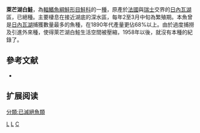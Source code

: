 {{Speciesbox 
| taxon = Coregonus fera
| status = EX
| status_system = IUCN3.1
| authority = [[Jurine|Jurine]], 1825
| synonyms = *''Coregonus schinzi''<br /><small>Fatio, 1890</small>
*''Coregonus schinzii''<br /><small>Fatio, 1890</small>
*''Corregonus fera''<br /><small>Jurine, 1825</small>
}}

'''萊芒湖白鮭'''，為[[輻鰭魚綱|輻鰭魚綱]][[鮭形目|鮭形目]][[鮭科|鮭科]]的一[[種|種]]，原產於[[法國|法國]]與[[瑞士|瑞士]]交界的[[日內瓦湖|日內瓦湖]]區，已絕種。主要棲息在接近湖底的深水區，每年2至3月中旬為繁殖期。本魚曾是[[日內瓦湖|日內瓦湖]]捕獲數量最多的魚種，在1890年代產量更佔68%以上。由於過度捕撈及引進外來種，使得萊芒湖白鮭生活空間被壓縮，1958年以後，就沒有本種的紀錄了。

==參考文献==
*{{FishBase_species|genus=Coregonus|species=fera|year=2011|month=12}}

== 扩展阅读 ==
{{refbegin}}
{{wikispecies-inline|Coregonus fera|萊芒湖白鮭}}
{{refend}}
{{Taxonbar|from=Q1479569}}

[[Category:IUCN紅色名錄絕滅物種|L]]
[[Category:白鮭屬|L]]
[[Category:1825年描述的鱼类|C]]
[[分類:已滅絕魚類|分類:已滅絕魚類]]